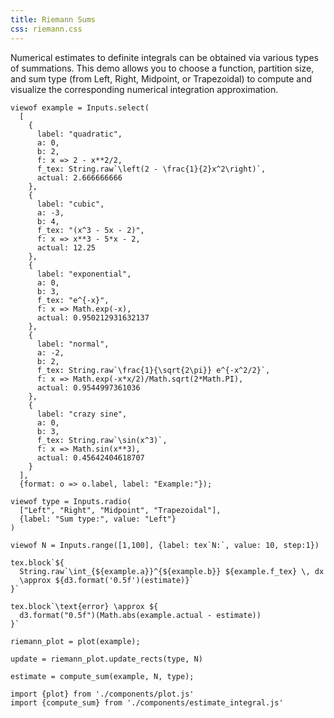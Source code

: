 ```yaml
---
title: Riemann Sums
css: riemann.css
---
```


Numerical estimates to definite integrals can be obtained via various types of summations. This demo allows you to choose a function, partition size, and sum type (from Left, Right, Midpoint, or Trapezoidal) to compute and visualize the corresponding numerical integration approximation. 

::: {.viz-container} 
```ojs
viewof example = Inputs.select(
  [
    {
      label: "quadratic",
      a: 0,
      b: 2,
      f: x => 2 - x**2/2,
      f_tex: String.raw`\left(2 - \frac{1}{2}x^2\right)`,
      actual: 2.666666666
    },
    {
      label: "cubic",
      a: -3,
      b: 4,
      f_tex: "(x^3 - 5x - 2)",
      f: x => x**3 - 5*x - 2,
      actual: 12.25
    },
    {
      label: "exponential",
      a: 0,
      b: 3,
      f_tex: "e^{-x}",
      f: x => Math.exp(-x),
      actual: 0.950212931632137
    },
    {
      label: "normal",
      a: -2,
      b: 2,
      f_tex: String.raw`\frac{1}{\sqrt{2\pi}} e^{-x^2/2}`,
      f: x => Math.exp(-x*x/2)/Math.sqrt(2*Math.PI),
      actual: 0.9544997361036
    },
    {
      label: "crazy sine",
      a: 0,
      b: 3,
      f_tex: String.raw`\sin(x^3)`,
      f: x => Math.sin(x**3),
      actual: 0.45642404618707
    }
  ],
  {format: o => o.label, label: "Example:"});
```
```ojs
viewof type = Inputs.radio(
  ["Left", "Right", "Midpoint", "Trapezoidal"],
  {label: "Sum type:", value: "Left"}
)
```
::::: {.small-label}
```ojs
viewof N = Inputs.range([1,100], {label: tex`N:`, value: 10, step:1})
```
:::::

```ojs
tex.block`${
  String.raw`\int_{${example.a}}^{${example.b}} ${example.f_tex} \, dx 
  \approx ${d3.format('0.5f')(estimate)}`
}`
```
```ojs
tex.block`\text{error} \approx ${
  d3.format("0.5f")(Math.abs(example.actual - estimate))
}`
```
::::: {.centered}
```ojs
riemann_plot = plot(example);
```
:::::
:::

```ojs
update = riemann_plot.update_rects(type, N)
```

```ojs
estimate = compute_sum(example, N, type);
```


```ojs
import {plot} from './components/plot.js'
import {compute_sum} from './components/estimate_integral.js'
```
